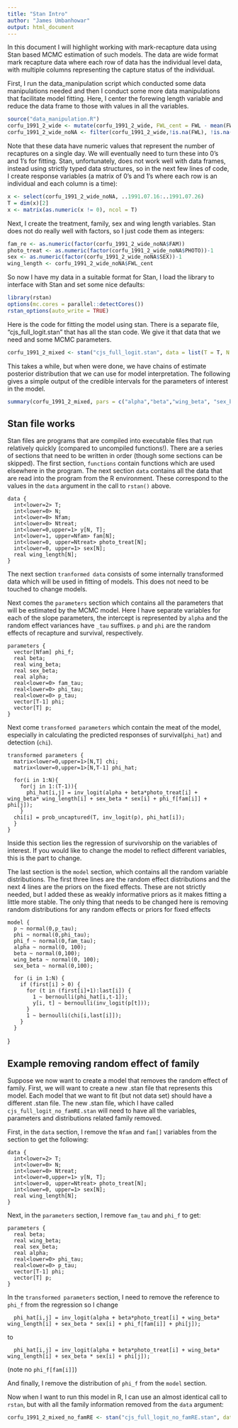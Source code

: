 ```yaml
---
title: "Stan Intro"
author: "James Umbanhowar"
output: html_document
---
```


In this document I will highlight working with mark-recapture data using Stan based MCMC estimation of such models.  The data are wide format mark recapture data where each row of data has the individual level data, with multiple columns representing the capture status of the individual.  

First, I run the data_manipulation script which conducted some data manipulations needed and then I conduct some more data manipulations that facilitate model fitting.  Here, I center the forewing length variable and reduce the data frame to those with values in all the variables.
```r
source("data_manipulation.R")
corfu_1991_2_wide <- mutate(corfu_1991_2_wide, FWL_cent = FWL - mean(FWL, na.rm = TRUE))
corfu_1991_2_wide_noNA <- filter(corfu_1991_2_wide,!is.na(FWL), !is.na(FAM), !is.na(PHOTO), !is.na(SEX))
```

 
Note that these data have numeric values that represent the number of recaptures on a single day.  We will eventually need to turn these into 0's and 1's for fitting.  Stan, unfortunately, does not work well with data frames, instead using strictly typed data structures, so in the next few lines of code, I create response variables (a matrix of 0's and 1's where each row is an individual and each column is a time):

```r
x <- select(corfu_1991_2_wide_noNA, ..1991.07.16:..1991.07.26)
T = dim(x)[2]
x <- matrix(as.numeric(x != 0), ncol = T)
```

Next, I create the treatment, family, sex and wing length variables.  Stan does not do really well with factors, so I just code them as integers:

```r
fam_re <- as.numeric(factor(corfu_1991_2_wide_noNA$FAM))
photo_treat <- as.numeric(factor(corfu_1991_2_wide_noNA$PHOTO))-1
sex <- as.numeric(factor(corfu_1991_2_wide_noNA$SEX))-1
wing_length <- corfu_1991_2_wide_noNA$FWL_cent
```

So now I have my data in a suitable format for Stan, I load the library to interface with Stan and set some nice defaults:

```r
library(rstan)
options(mc.cores = parallel::detectCores())
rstan_options(auto_write = TRUE)
```

Here is the code for fitting the model using stan.  There is a separate file, "cjs_full_logit.stan" that has all the stan code.  We give it that data that we need and some MCMC parameters.

```r
corfu_1991_2_mixed <- stan("cjs_full_logit.stan", data = list(T = T, N = length(photo_treat), Nfam = length(unique(fam_re)),Ntreat = length(unique(photo_treat)), y = x, fam = fam_re, photo_treat = photo_treat, sex = sex, wing_length = wing_length), iter = 4000, chains = 3)
```

This takes a while, but when were done, we have chains of estimate posterior distribution that we can use for model interpretation.  The following gives a simple output of the credible intervals for the parameters of interest in the model.

```r
summary(corfu_1991_2_mixed, pars = c("alpha","beta","wing_beta", "sex_beta","fam_tau","p_tau"), probs = c(.025,.5,.975))$summary
```


## Stan file works

Stan files are programs that are compiled into executable files that run relatively quickly (compared to uncompiled functions!).  There are a series of sections that need to be written in order (though some sections can be skipped). The first section, `functions` contain functions which are used elsewhere in the program.  The next section `data` contains all the data that are read into the program from the R environment. These correspond to the values in the `data` argument in the call to `rstan()` above.

    data {
      int<lower=2> T;
      int<lower=0> N;
      int<lower=0> Nfam;
      int<lower=0> Ntreat;
      int<lower=0,upper=1> y[N, T];
      int<lower=1, upper=Nfam> fam[N];
      int<lower=0, upper=Ntreat> photo_treat[N];
      int<lower=0, upper=1> sex[N];
      real wing_length[N];
    }

The next section `tranformed data` consists of some internally transformed data which will be used in fitting of models.  This does not need to be touched to change models.

Next comes the `parameters` section which contains all the parameters that will be estimated by the MCMC model.  Here I have separate variables for each of the slope parameters, the intercept is represented by `alpha` and the random effect variances have `_tau` suffixes.  `p` and `phi` are the random effects of recapture and survival, respectively.

    parameters {
      vector[Nfam] phi_f;
      real beta;
      real wing_beta;
      real sex_beta;
      real alpha;
      real<lower=0> fam_tau;
      real<lower=0> phi_tau;
      real<lower=0> p_tau;
      vector[T-1] phi;
      vector[T] p;
    }
    
Next come `transformed parameters` which contain the meat of the model, especially in calculating the predicted responses of survival(`phi_hat`) and detection (`chi`). 

    transformed parameters {
      matrix<lower=0,upper=1>[N,T] chi;
      matrix<lower=0,upper=1>[N,T-1] phi_hat;

      for(i in 1:N){
        for(j in 1:(T-1)){
          phi_hat[i,j] = inv_logit(alpha + beta*photo_treat[i] + wing_beta* wing_length[i] + sex_beta * sex[i] + phi_f[fam[i]] + phi[j]);
        }
      chi[i] = prob_uncaptured(T, inv_logit(p), phi_hat[i]);
      }
    }
    
Inside this section lies the regression of survivorship on the variables of interest.  If you would like to change the model to reflect different variables, this is the part to change.

The last section is the `model` section, which contains all the random variable distributions.  The first three lines are the random effect distributions and the next 4 lines are the priors on the fixed effects.  These are not strictly needed, but I added these as weakly informative priors as it makes fitting a little more stable.  The only thing that needs to be changed here is removing random distributions for any random effects or priors for fixed effects

    model {
      p ~ normal(0,p_tau);
      phi ~ normal(0,phi_tau);
      phi_f ~ normal(0,fam_tau);
      alpha ~ normal(0, 100);
      beta ~ normal(0,100);
      wing_beta ~ normal(0, 100);
      sex_beta ~ normal(0,100); 
  
      for (i in 1:N) {
        if (first[i] > 0) {
          for (t in (first[i]+1):last[i]) {
            1 ~ bernoulli(phi_hat[i,t-1]);
            y[i, t] ~ bernoulli(inv_logit(p[t]));
          }
          1 ~ bernoulli(chi[i,last[i]]);
        }   
      }
}


## Example removing random effect of family

Suppose we now want to create a model that removes the random effect of family.  First, we will want to create a new .stan file that represents this model.  Each model that we want to fit (but not data set) should have a different .stan file.  The new .stan file, which I have called `cjs_full_logit_no_famRE.stan` will need to have all the variables, parameters and distributions related family removed.

First, in the `data` section, I remove the `Nfam` and `fam[]` variables from the section to get the following:

    data {
      int<lower=2> T;
      int<lower=0> N;
      int<lower=0> Ntreat;
      int<lower=0,upper=1> y[N, T];
      int<lower=0, upper=Ntreat> photo_treat[N];
      int<lower=0, upper=1> sex[N];
      real wing_length[N];
    }
    
Next, in the `parameters` section, I remove `fam_tau` and `phi_f` to get:

    parameters {
      real beta;
      real wing_beta;
      real sex_beta;
      real alpha;
      real<lower=0> phi_tau;
      real<lower=0> p_tau;
      vector[T-1] phi;
      vector[T] p;
    }
    
In the `transformed parameters` section, I need to remove the reference to `phi_f` from the regression so I change

      phi_hat[i,j] = inv_logit(alpha + beta*photo_treat[i] + wing_beta* wing_length[i] + sex_beta * sex[i] + phi_f[fam[i]] + phi[j]);

to 

      phi_hat[i,j] = inv_logit(alpha + beta*photo_treat[i] + wing_beta* wing_length[i] + sex_beta * sex[i] + phi[j]);

(note no `phi_f[fam[i]]`)

And finally, I remove the distribution of `phi_f` from the `model` section.

Now when I want to run this model in R, I can use an almost identical call to `rstan`, but with all the family information removed from the `data` argument:

```r
corfu_1991_2_mixed_no_famRE <- stan("cjs_full_logit_no_famRE.stan", data = list(T = T, N = length(photo_treat),Ntreat = length(unique(photo_treat)), y = x, photo_treat = photo_treat, sex = sex, wing_length = wing_length), iter = 4000, chains = 3)
```

